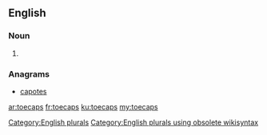 ==English==

===Noun===
{{head|en}}

# {{plural of|toecap}}

===Anagrams===
* [[capotes#English|capotes]]

[[Category:English plurals]][[Category:English plurals using obsolete wikisyntax]]

[[ar:toecaps]]
[[fr:toecaps]]
[[ku:toecaps]]
[[my:toecaps]]